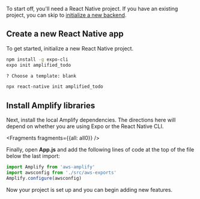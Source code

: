To start off, you'll need a React Native project. If you have an existing project, you can skip to [initialize a new backend](#initialize-a-new-backend).

##  Create a new React Native app

To get started, initialize a new React Native project.

<BlockSwitcher>
<Block name="Expo">

```bash
npm install -g expo-cli  
expo init amplified_todo

? Choose a template: blank
```

</Block>
<Block name="React Native CLI">

```bash
npx react-native init amplified_todo
```

</Block>
</BlockSwitcher>

## Install Amplify libraries

Next, install the local Amplify dependencies. The directions here will depend on whether you are using Expo or the React Native CLI.


<Fragments fragments={{all: all0}} />

Finally, open __App.js__ and add the following lines of code at the top of the file below the last import:

```javascript
import Amplify from 'aws-amplify'
import awsconfig from './src/aws-exports'
Amplify.configure(awsconfig)
```

Now your project is set up and you can begin adding new features.